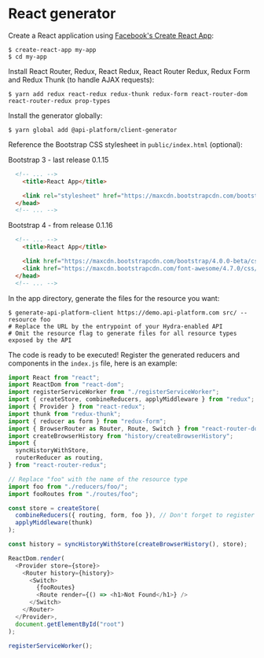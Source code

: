 # React generator

Create a React application using [Facebook's Create React App](https://github.com/facebookincubator/create-react-app):

    $ create-react-app my-app
    $ cd my-app

Install React Router, Redux, React Redux, React Router Redux, Redux Form and Redux Thunk (to handle AJAX requests):

    $ yarn add redux react-redux redux-thunk redux-form react-router-dom react-router-redux prop-types

Install the generator globally:

    $ yarn global add @api-platform/client-generator

Reference the Bootstrap CSS stylesheet in `public/index.html` (optional):

Bootstrap 3 - last release 0.1.15

```html
  <!-- ... -->
    <title>React App</title>

    <link rel="stylesheet" href="https://maxcdn.bootstrapcdn.com/bootstrap/3.3.7/css/bootstrap.min.css" integrity="sha384-BVYiiSIFeK1dGmJRAkycuHAHRg32OmUcww7on3RYdg4Va+PmSTsz/K68vbdEjh4u" crossorigin="anonymous">
  </head>
  <!-- ... -->
```

Bootstrap 4 - from release 0.1.16

```html
  <!-- ... -->
    <title>React App</title>

    <link href="https://maxcdn.bootstrapcdn.com/bootstrap/4.0.0-beta/css/bootstrap.min.css" rel="stylesheet" integrity="sha384-/Y6pD6FV/Vv2HJnA6t+vslU6fwYXjCFtcEpHbNJ0lyAFsXTsjBbfaDjzALeQsN6M" crossorigin="anonymous">
    <link href="https://maxcdn.bootstrapcdn.com/font-awesome/4.7.0/css/font-awesome.min.css" rel="stylesheet" integrity="sha384-wvfXpqpZZVQGK6TAh5PVlGOfQNHSoD2xbE+QkPxCAFlNEevoEH3Sl0sibVcOQVnN" crossorigin="anonymous">
  </head>
  <!-- ... -->
```

In the app directory, generate the files for the resource you want:

    $ generate-api-platform-client https://demo.api-platform.com src/ --resource foo
    # Replace the URL by the entrypoint of your Hydra-enabled API
    # Omit the resource flag to generate files for all resource types exposed by the API

The code is ready to be executed! Register the generated reducers and components in the `index.js` file, here is an example:

```javascript
import React from "react";
import ReactDom from "react-dom";
import registerServiceWorker from "./registerServiceWorker";
import { createStore, combineReducers, applyMiddleware } from "redux";
import { Provider } from "react-redux";
import thunk from "redux-thunk";
import { reducer as form } from "redux-form";
import { BrowserRouter as Router, Route, Switch } from "react-router-dom";
import createBrowserHistory from "history/createBrowserHistory";
import {
  syncHistoryWithStore,
  routerReducer as routing,
} from "react-router-redux";

// Replace "foo" with the name of the resource type
import foo from "./reducers/foo/";
import fooRoutes from "./routes/foo";

const store = createStore(
  combineReducers({ routing, form, foo }), // Don't forget to register the reducers here
  applyMiddleware(thunk)
);

const history = syncHistoryWithStore(createBrowserHistory(), store);

ReactDom.render(
  <Provider store={store}>
    <Router history={history}>
      <Switch>
        {fooRoutes}
        <Route render={() => <h1>Not Found</h1>} />
      </Switch>
    </Router>
  </Provider>,
  document.getElementById("root")
);

registerServiceWorker();
```
